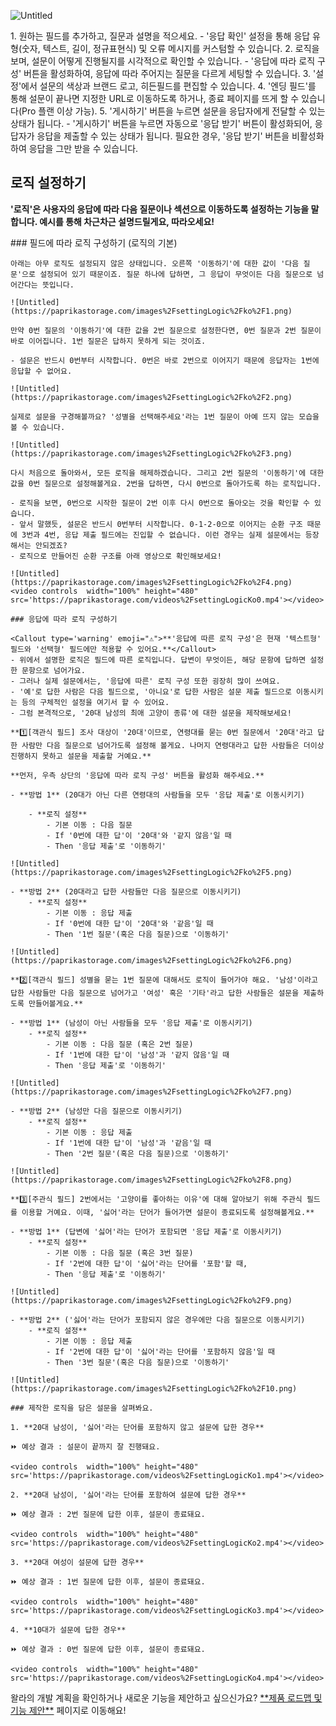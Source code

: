 
![Untitled](https://paprikastorage.com/images%2FsettingLogic%2Fko%2F0.png)

<Steps>
    1. 원하는 필드를 추가하고, 질문과 설명을 적으세요.
    - '응답 확인' 설정을 통해 응답 유형(숫자, 텍스트, 길이, 정규표현식) 및 오류 메시지를 커스텀할 수 있습니다.
    2. 로직을 보며, 설문이 어떻게 진행될지를 시각적으로 확인할 수 있습니다.
    - '응답에 따라 로직 구성' 버튼을 활성화하여, 응답에 따라 주어지는 질문을 다르게 세팅할 수 있습니다.
    3. '설정'에서 설문의 색상과 브랜드 로고, 히든필드를 편집할 수 있습니다.
    4. '엔딩 필드'를 통해 설문이 끝나면 지정한 URL로 이동하도록 하거나, 종료 페이지를 뜨게 할 수 있습니다(Pro 플랜 이상 가능).
    5. '게시하기' 버튼을 누르면 설문을 응답자에게 전달할 수 있는 상태가 됩니다.
    - '게시하기' 버튼을 누르면 자동으로 '응답 받기' 버튼이 활성화되어, 응답자가 응답을 제출할 수 있는 상태가 됩니다. 필요한 경우, '응답 받기' 버튼을 비활성화하여 응답을 그만 받을 수 있습니다.
</Steps>

## 로직 설정하기

<Callout type='warning' emoji="⚠️">**'로직'은 사용자의 응답에 따라 다음 질문이나 섹션으로 이동하도록 설정하는 기능을 말합니다. 예시를 통해 차근차근 설명드릴게요, 따라오세요!**</Callout>

<Steps>
    ### 필드에 따라 로직 구성하기 (로직의 기본)

    아래는 아무 로직도 설정되지 않은 상태입니다. 오른쪽 '이동하기'에 대한 값이 '다음 질문'으로 설정되어 있기 때문이죠. 질문 하나에 답하면, 그 응답이 무엇이든 다음 질문으로 넘어간다는 뜻입니다.

    ![Untitled](https://paprikastorage.com/images%2FsettingLogic%2Fko%2F1.png)

    만약 0번 질문의 '이동하기'에 대한 값을 2번 질문으로 설정한다면, 0번 질문과 2번 질문이 바로 이어집니다. 1번 질문은 답하지 못하게 되는 것이죠.

    - 설문은 반드시 0번부터 시작합니다. 0번은 바로 2번으로 이어지기 때문에 응답자는 1번에 응답할 수 없어요.

    ![Untitled](https://paprikastorage.com/images%2FsettingLogic%2Fko%2F2.png)

    실제로 설문을 구경해볼까요? '성별을 선택해주세요'라는 1번 질문이 아예 뜨지 않는 모습을 볼 수 있습니다.

    ![Untitled](https://paprikastorage.com/images%2FsettingLogic%2Fko%2F3.png)

    다시 처음으로 돌아와서, 모든 로직을 해제하겠습니다. 그리고 2번 질문의 '이동하기'에 대한 값을 0번 질문으로 설정해볼게요. 2번을 답하면, 다시 0번으로 돌아가도록 하는 로직입니다.

    - 로직을 보면, 0번으로 시작한 질문이 2번 이후 다시 0번으로 돌아오는 것을 확인할 수 있습니다.
    - 앞서 말했듯, 설문은 반드시 0번부터 시작합니다. 0-1-2-0으로 이어지는 순환 구조 때문에 3번과 4번, 응답 제출 필드에는 진입할 수 없습니다. 이런 경우는 실제 설문에서는 등장해서는 안되겠죠?
    - 로직으로 만들어진 순환 구조를 아래 영상으로 확인해보세요!

    ![Untitled](https://paprikastorage.com/images%2FsettingLogic%2Fko%2F4.png)
    <video controls  width="100%" height="480" src='https://paprikastorage.com/videos%2FsettingLogicKo0.mp4'></video>

    ### 응답에 따라 로직 구성하기

    <Callout type='warning' emoji="⚠️">**'응답에 따른 로직 구성'은 현재 '텍스트형' 필드와 '선택형' 필드에만 적용할 수 있어요.**</Callout>
    - 위에서 설명한 로직은 필드에 따른 로직입니다. 답변이 무엇이든, 해당 문항에 답하면 설정한 문항으로 넘어가요.
    - 그러나 실제 설문에서는, '응답에 따른' 로직 구성 또한 굉장히 많이 쓰여요.
    - '예'로 답한 사람은 다음 필드으로, '아니요'로 답한 사람은 설문 제출 필드으로 이동시키는 등의 구체적인 설정을 여기서 할 수 있어요.
    - 그럼 본격적으로, '20대 남성의 최애 고양이 종류'에 대한 설문을 제작해보세요!

    **1️⃣[객관식 필드] 조사 대상이 '20대'이므로, 연령대를 묻는 0번 질문에서 '20대'라고 답한 사람만 다음 질문으로 넘어가도록 설정해 볼게요. 나머지 연령대라고 답한 사람들은 더이상 진행하지 못하고 설문을 제출할 거예요.**

    **먼저, 우측 상단의 '응답에 따라 로직 구성' 버튼을 활성화 해주세요.**

    - **방법 1** (20대가 아닌 다른 연령대의 사람들을 모두 '응답 제출'로 이동시키기)

        - **로직 설정**
            - 기본 이동 : 다음 질문
            - If '0번에 대한 답'이 '20대'와 '같지 않음'일 때
            - Then '응답 제출'로 '이동하기'

    ![Untitled](https://paprikastorage.com/images%2FsettingLogic%2Fko%2F5.png)

    - **방법 2** (20대라고 답한 사람들만 다음 질문으로 이동시키기)
        - **로직 설정**
            - 기본 이동 : 응답 제출
            - If '0번에 대한 답'이 '20대'와 '같음'일 때
            - Then '1번 질문'(혹은 다음 질문)으로 '이동하기'

    ![Untitled](https://paprikastorage.com/images%2FsettingLogic%2Fko%2F6.png)

    **2️⃣[객관식 필드] 성별을 묻는 1번 질문에 대해서도 로직이 들어가야 해요. '남성'이라고 답한 사람들만 다음 질문으로 넘어가고 '여성' 혹은 '기타'라고 답한 사람들은 설문을 제출하도록 만들어볼게요.**

    - **방법 1** (남성이 아닌 사람들을 모두 '응답 제출'로 이동시키기)
        - **로직 설정**
            - 기본 이동 : 다음 질문 (혹은 2번 질문)
            - If '1번에 대한 답'이 '남성'과 '같지 않음'일 때
            - Then '응답 제출'로 '이동하기'

    ![Untitled](https://paprikastorage.com/images%2FsettingLogic%2Fko%2F7.png)

    - **방법 2** (남성만 다음 질문으로 이동시키기)
        - **로직 설정**
            - 기본 이동 : 응답 제출
            - If '1번에 대한 답'이 '남성'과 '같음'일 때
            - Then '2번 질문'(혹은 다음 질문)으로 '이동하기'

    ![Untitled](https://paprikastorage.com/images%2FsettingLogic%2Fko%2F8.png)

    **3️⃣[주관식 필드] 2번에서는 '고양이를 좋아하는 이유'에 대해 알아보기 위해 주관식 필드를 이용할 거예요. 이때, '싫어'라는 단어가 들어가면 설문이 종료되도록 설정해볼게요.**

    - **방법 1** (답변에 '싫어'라는 단어가 포함되면 '응답 제출'로 이동시키기)
        - **로직 설정**
            - 기본 이동 : 다음 질문 (혹은 3번 질문)
            - If '2번에 대한 답'이 '싫어'라는 단어를 '포함'할 때,
            - Then '응답 제출'로 '이동하기'

    ![Untitled](https://paprikastorage.com/images%2FsettingLogic%2Fko%2F9.png)

    - **방법 2** ('싫어'라는 단어가 포함되지 않은 경우에만 다음 질문으로 이동시키기)
        - **로직 설정**
            - 기본 이동 : 응답 제출
            - If '2번에 대한 답'이 '싫어'라는 단어를 '포함하지 않음'일 때
            - Then '3번 질문'(혹은 다음 질문)으로 '이동하기'

    ![Untitled](https://paprikastorage.com/images%2FsettingLogic%2Fko%2F10.png)

    ### 제작한 로직을 담은 설문을 살펴봐요.

    1. **20대 남성이, '싫어'라는 단어를 포함하지 않고 설문에 답한 경우**

    ⏩ 예상 결과 : 설문이 끝까지 잘 진행돼요.

    <video controls  width="100%" height="480" src='https://paprikastorage.com/videos%2FsettingLogicKo1.mp4'></video>

    2. **20대 남성이, '싫어'라는 단어를 포함하여 설문에 답한 경우**

    ⏩ 예상 결과 : 2번 질문에 답한 이후, 설문이 종료돼요.

    <video controls  width="100%" height="480" src='https://paprikastorage.com/videos%2FsettingLogicKo2.mp4'></video>

    3. **20대 여성이 설문에 답한 경우**

    ⏩ 예상 결과 : 1번 질문에 답한 이후, 설문이 종료돼요.

    <video controls  width="100%" height="480" src='https://paprikastorage.com/videos%2FsettingLogicKo3.mp4'></video>

    4. **10대가 설문에 답한 경우**

    ⏩ 예상 결과 : 0번 질문에 답한 이후, 설문이 종료돼요.

    <video controls  width="100%" height="480" src='https://paprikastorage.com/videos%2FsettingLogicKo4.mp4'></video>

</Steps>

<Callout type='info' emoji="🔔">
    왈라의 개발 계획을 확인하거나 새로운 기능을 제안하고 싶으신가요? <a href='https://app.walla.my/signin?redirectUrl=/support/featureRequest' target="_blank"
                                            rel="noopener noreferrer"
                                            style={{textDecoration: 'underline'}}>**제품 로드맵 및 기능 제안**</a> 페이지로
    이동해요!
</Callout>